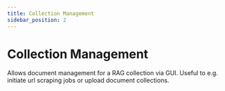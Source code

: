 ```yaml
---
title: Collection Management
sidebar_position: 2
---
```


# Collection Management

Allows document management for a RAG collection via GUI. Useful to e.g. initiate url scraping jobs or upload document collections.
